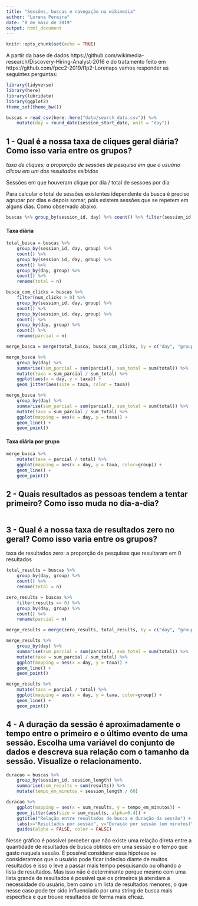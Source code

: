 ```yaml
---
title: "Sessões, buscas e navegação na wikimedia"
author: "Lorena Pereira"
date: "8 de maio de 2019"
output: html_document
---
```


```r
knitr::opts_chunk$set(echo = TRUE)
```

A partir da base de dados https://github.com/wikimedia-research/Discovery-Hiring-Analyst-2016
e do tratamento feito em https://github.com/fpcc2-2019/l1p2-Lorenaps
vamos responder as seguintes perguntas:

```r
library(tidyverse)
library(here)
library(lubridate)
library(ggplot2)
theme_set(theme_bw())

buscas = read_csv(here::here("data/search_data.csv")) %>% 
    mutate(day = round_date(session_start_date, unit = "day")) 

```

## 1 - Qual é a nossa taxa de cliques geral diária? Como isso varia entre os grupos?

*taxa de cliques: a proporção de sessões de pesquisa em que o usuário clicou em um dos resultados exibidos*

Sessões em que houveram clique por dia / total de sessoes por dia

Para calcular o total de sessões existentes idependente da busca é preciso agrupar por dias e depois somar, pois existem sessões que se repetem em alguns dias. Como observado abaixo:

```r
buscas %>% group_by(session_id, day) %>% count() %>% filter(session_id == "8cf57f4f99f96220")
```

#### Taxa diária


```r

total_busca = buscas %>% 
    group_by(session_id, day, group) %>% 
    count() %>% 
    group_by(session_id, day, group) %>% 
    count() %>%
    group_by(day, group) %>%
    count() %>%
    rename(total = n)

busca_com_clicks = buscas %>% 
    filter(num_clicks > 0) %>%
    group_by(session_id, day, group) %>% 
    count() %>% 
    group_by(session_id, day, group) %>% 
    count() %>%
    group_by(day, group) %>%
    count() %>%
    rename(parcial = n)

merge_busca = merge(total_busca, busca_com_clicks, by = c("day", "group")) 

merge_busca %>% 
    group_by(day) %>%
    summarise(sum_parcial = sum(parcial), sum_total = sum(total)) %>% 
    mutate(taxa = sum_parcial / sum_total) %>%
    ggplot(aes(x = day, y = taxa)) + 
    geom_jitter(aes(size = taxa, color = taxa))

merge_busca %>% 
    group_by(day) %>%
    summarise(sum_parcial = sum(parcial), sum_total = sum(total)) %>% 
    mutate(taxa = sum_parcial / sum_total) %>%
    ggplot(mapping = aes(x = day, y = taxa)) + 
    geom_line() +
    geom_point()

```

#### Taxa diária por grupo

```r
merge_busca %>% 
    mutate(taxa = parcial / total) %>%
    ggplot(mapping = aes(x = day, y = taxa, color=group)) + 
    geom_line() +
    geom_point()

```

## 2 - Quais resultados as pessoas tendem a tentar primeiro? Como isso muda no dia-a-dia?

```r

```


## 3 - Qual é a nossa taxa de resultados zero no geral? Como isso varia entre os grupos?
taxa de resultados zero: a proporção de pesquisas que resultaram em 0 resultados

```r

total_results = buscas %>% 
    group_by(day, group) %>% 
    count() %>% 
    rename(total = n)

zero_results = buscas %>% 
    filter(results == 0) %>%
    group_by(day, group) %>% 
    count() %>% 
    rename(parcial = n)

merge_results = merge(zero_results, total_results, by = c("day", "group")) 

merge_results %>% 
    group_by(day) %>%
    summarise(sum_parcial = sum(parcial), sum_total = sum(total)) %>% 
    mutate(taxa = sum_parcial / sum_total) %>%
    ggplot(mapping = aes(x = day, y = taxa)) + 
    geom_line() +
    geom_point()

```


```r
merge_results %>% 
    mutate(taxa = parcial / total) %>%
    ggplot(mapping = aes(x = day, y = taxa, color=group)) + 
    geom_line() + 
    geom_point()

```

## 4 - A duração da sessão é aproximadamente o tempo entre o primeiro e o último evento de uma sessão. Escolha uma variável do conjunto de dados e descreva sua relação com o tamanho da sessão. Visualize o relacionamento.

```r

duracao = buscas %>% 
    group_by(session_id, session_length) %>%
    summarise(sum_results = sum(results)) %>%
    mutate(tempo_em_minutos = session_length / 60)

duracao %>% 
    ggplot(mapping = aes(x = sum_results, y = tempo_em_minutos)) + 
    geom_jitter(aes(size = sum_results, alpha=0.4)) + 
    ggtitle("Relação entre resultados de busca e duração da sessão") + 
    labs(x="Resultados por sessão", y="Duração por sessão (em minutos)", size = "Resultados") + 
    guides(alpha = FALSE, color = FALSE) 

```

Nesse gráfico é possível perceber que não existe uma relação direta entre a quantidade de resultados de busca obtidos em uma sessão e o tempo que gasto naquela sessão. É possível considerar essa hipotese se considerarmos que o usuário pode ficar indeciso diante de muitos resultados e isso o leve a passar mais tempo pesquisando ou olhando a lista de resultados. Mas isso não é determinante porque mesmo com uma lista grande de resultados é possível que os primeiros já atendam a necessidade do usuário, bem como um lista de resultados menores, o que nesse caso pode ter sido influenciado por uma string de busca mais específica e que trouxe resultados de forma mais eficaz.
